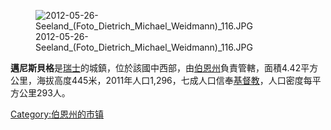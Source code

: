 [[Image:2012-05-26-Seeland_(Foto_Dietrich_Michael_Weidmann)_116.JPG|right]]

'''邁尼斯貝格'''是[[瑞士|瑞士]]的城鎮，位於該國中西部，由[[伯恩州|伯恩州]]負責管轄，面積4.42平方公里，海拔高度445米，2011年人口1,296，七成人口信奉[[基督教|基督教]]，人口密度每平方公里293人。

{{Switzerland-geo-stub}}
[[Category:伯恩州的市镇|Category:伯恩州的市镇]]